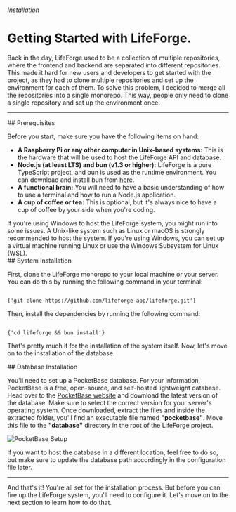 

###### Installation

# Getting Started with LifeForge.

Back in the day, LifeForge used to be a collection of multiple repositories, where the frontend and backend are separated into different repositories. This made it hard for new users and developers to get started with the project, as they had to clone multiple repositories and set up the environment for each of them. To solve this problem, I decided to merge all the repositories into a single monorepo. This way, people only need to clone a single repository and set up the environment once.

---

<section id="prerequisites">
## Prerequisites

Before you start, make sure you have the following items on hand:

- **A Raspberry Pi  or any other computer in Unix-based systems:** This is the hardware that will be used to host the LifeForge API and database.
- **Node.js (at least LTS) and bun (v1.3 or higher):** LifeForge is a pure TypeScript project, and bun is used as the runtime environment. You can download and install bun from [here](https://bun.sh/).
- **A functional brain:** You will need to have a basic understanding of how to use a terminal and how to run a Node.js application.
- **A cup of coffee or tea:** This is optional, but it's always nice to have a cup of coffee by your side when you're coding.

<Warning>
If you're using Windows to host the LifeForge system, you might run into some issues. A Unix-like system such as Linux or macOS is strongly recommended to host the system. If you're using Windows, you can set up a virtual machine running Linux or use the Windows Subsystem for Linux (WSL).
</Warning>
</section>

<section id="system-installation">
## System Installation

First, clone the LifeForge monorepo to your local machine or your server. You can do this by running the following command in your terminal:

<Code language="bash">
{'git clone https://github.com/lifeforge-app/lifeforge.git'}
</Code>

Then, install the dependencies by running the following command:

<Code language="bash">
{'cd lifeforge && bun install'}
</Code>

That's pretty much it for the installation of the system itself. Now, let's move on to the installation of the database.

</section>

<section id="database-installation">
## Database Installation

You'll need to set up a PocketBase database. For your information, PocketBase is a free, open-source, and self-hosted lightweight database. Head over to the [PocketBase website](https://pocketbase.io) and download the latest version of the database. Make sure to select the correct version for your server's operating system. Once downloaded, extract the files and inside the extracted folder, you'll find an executable file named **"pocketbase"**. Move this file to the **"database"** directory in the root of the LifeForge project.

![PocketBase Setup](/assets/installation/db.png)

<Note>
If you want to host the database in a different location, feel free to do so, but make sure to update the database path accordingly in the configuration file later.
</Note>
</section>

---

And that's it! You're all set for the installation process. But before you can fire up the LifeForge system, you'll need to configure it. Let's move on to the next section to learn how to do that.
